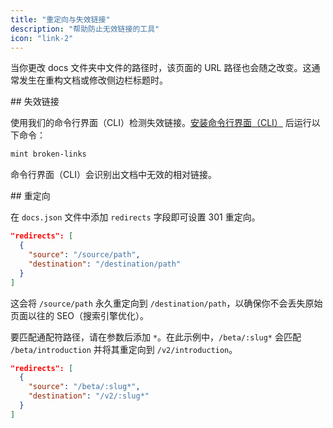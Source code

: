 ```yaml
---
title: "重定向与失效链接"
description: "帮助防止无效链接的工具"
icon: "link-2"
---
```


当你更改 docs 文件夹中文件的路径时，该页面的 URL 路径也会随之改变。这通常发生在重构文档或修改侧边栏标题时。

<div id="broken-links">
  ## 失效链接
</div>

使用我们的命令行界面（CLI）检测失效链接。[安装命令行界面（CLI）](/zh/installation) 后运行以下命令：

```bash
mint broken-links
```

命令行界面（CLI）会识别出文档中无效的相对链接。

<div id="redirects">
  ## 重定向
</div>

在 `docs.json` 文件中添加 `redirects` 字段即可设置 301 重定向。

```json
"redirects": [
  {
    "source": "/source/path",
    "destination": "/destination/path"
  }
]
```

这会将 `/source/path` 永久重定向到 `/destination/path`，以确保你不会丢失原始页面以往的 SEO（搜索引擎优化）。

要匹配通配符路径，请在参数后添加 `*`。在此示例中，`/beta/:slug*` 会匹配 `/beta/introduction` 并将其重定向到 `/v2/introduction`。

```json
"redirects": [
  {
    "source": "/beta/:slug*",
    "destination": "/v2/:slug*"
  }
]
```
